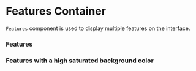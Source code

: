 
<Meta title="Components/patterns/Features" component={Features} />

# Features Container

`Features` component is used to display multiple features on the interface.

### Features

<Canvas>
  <Story name="Features">
    <Features data={data} />
  </Story>
</Canvas>

### Features with a high saturated background color

<Canvas>
  <Story name="Features with a high saturated background color">
    <Box bgColor="#000">
      <Container>
        <Features bgColorWithHighSaturation data={data} />
      </Container>
    </Box>
  </Story>
</Canvas>

<ArgsTable of={Features} />
